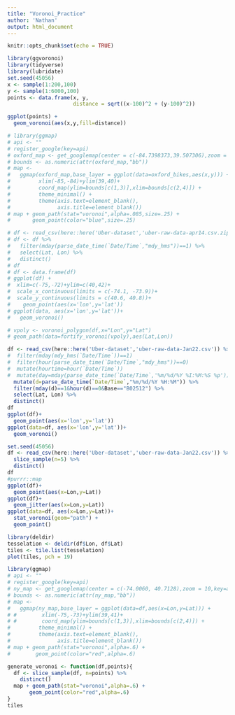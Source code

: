 ```yaml
---
title: "Voronoi_Practice"
author: 'Nathan'
output: html_document
---
```


```r
knitr::opts_chunk$set(echo = TRUE)
```

```r
library(ggvoronoi)
library(tidyverse)
library(lubridate)
set.seed(45056)
x <- sample(1:200,100)
y <- sample(1:6000,100)
points <- data.frame(x, y,
                     distance = sqrt((x-100)^2 + (y-100)^2))

ggplot(points) +
  geom_voronoi(aes(x,y,fill=distance))
```

```r
# library(ggmap)
# api <- ""
# register_google(key=api)
# oxford_map <- get_googlemap(center = c(-84.7398373,39.507306),zoom = 15,key=api)
# bounds <- as.numeric(attr(oxford_map,"bb"))
# map <-
#   ggmap(oxford_map,base_layer = ggplot(data=oxford_bikes,aes(x,y))) +
#         xlim(-85,-84)+ylim(39,40)+
#         coord_map(ylim=bounds[c(1,3)],xlim=bounds[c(2,4)]) +
#         theme_minimal() +
#         theme(axis.text=element_blank(),
#               axis.title=element_blank())
# map + geom_path(stat="voronoi",alpha=.085,size=.25) +
#       geom_point(color="blue",size=.25)
```

```r
# df <- read_csv(here::here('Uber-dataset','uber-raw-data-apr14.csv.zip'))
# df <- df %>% 
#   filter(mday(parse_date_time(`Date/Time`,"mdy_hms"))==1) %>% 
#   select(Lat, Lon) %>% 
#   distinct()
# df
# df <- data.frame(df)
# ggplot(df) +
#  xlim=c(-75,-72)+ylim=c(40,42)+
#  scale_x_continuous(limits = c(-74.1, -73.9))+
#  scale_y_continuous(limits = c(40.6, 40.8))+
#    geom_point(aes(x='lon',y='lat'))
# ggplot(data, aes(x='lon',y='lat'))+
#   geom_voronoi()

# vpoly <- voronoi_polygon(df,x="Lon",y="Lat")
# geom_path(data=fortify_voronoi(vpoly),aes(Lat,Lon))
```

```r
df <- read_csv(here::here('Uber-dataset','uber-raw-data-Jan22.csv')) %>% 
#  filter(mday(mdy_hms(`Date/Time`))==1) 
#  filter(hour(parse_date_time(`Date/Time`,"mdy_hms"))==0)
#  mutate(hourtime=hour(`Date/Time`))
#  mutate(day=mday(parse_date_time(`Date/Time`,'%m/%d/%Y %I:%M:%S %p')))
  mutate(d=parse_date_time(`Date/Time`,"%m/%d/%Y %H:%M")) %>% 
  filter(mday(d)==1&hour(d)==0&Base=="B02512") %>% 
  select(Lat, Lon) %>% 
  distinct()
df
ggplot(df)+
  geom_point(aes(x='lon',y='lat'))
ggplot(data=df, aes(x='lon',y='lat'))+
  geom_voronoi()
```

```r
set.seed(45056)
df <- read_csv(here::here('Uber-dataset','uber-raw-data-Jan22.csv')) %>% 
  slice_sample(n=5) %>% 
  distinct()
df
#purrr::map
ggplot(df)+
  geom_point(aes(x=Lon,y=Lat))
ggplot(df)+
  geom_jitter(aes(x=Lon,y=Lat))
ggplot(data=df, aes(x=Lon,y=Lat))+
  stat_voronoi(geom="path") +
  geom_point()
```

```r
library(deldir)
tesselation <- deldir(df$Lon, df$Lat)
tiles <- tile.list(tesselation)
plot(tiles, pch = 19)
```
```r
library(ggmap)
# api <- ""
# register_google(key=api)
# ny_map <- get_googlemap(center = c(-74.0060, 40.7128),zoom = 10,key=api)
# bounds <- as.numeric(attr(ny_map,"bb"))
# map <-
#   ggmap(ny_map,base_layer = ggplot(data=df,aes(x=Lon,y=Lat))) +
# #        xlim(-75,-73)+ylim(39,41)+
# #        coord_map(ylim=bounds[c(1,3)],xlim=bounds[c(2,4)]) +
#         theme_minimal() +
#         theme(axis.text=element_blank(),
#               axis.title=element_blank())
# map + geom_path(stat="voronoi",alpha=.6) +
#        geom_point(color="red",alpha=.6)
```

```r
generate_voronoi <- function(df,points){
  df <- slice_sample(df, n=points) %>% 
    distinct()
  map + geom_path(stat="voronoi",alpha=.6) +
       geom_point(color="red",alpha=.6)
}
tiles
```


